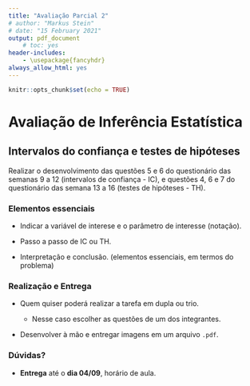 ```yaml
---
title: "Avaliação Parcial 2"
# author: "Markus Stein"
# date: "15 February 2021"
output: pdf_document
    # toc: yes
header-includes:
    - \usepackage{fancyhdr}
always_allow_html: yes
---
```

\addtolength{\headheight}{1.0cm}
\pagestyle{fancyplain} 
\lhead{\includegraphics[height=1.5cm]{logoIME.png}}
\rhead{\includegraphics[height=1.5cm]{Types-of-Mass-Communication_logo.png}}
\chead{UNIVERSIDADE FEDERAL DO RIO GRANDE DO SUL \\
INSTITUTO DE MATEMÁTICA E ESTATÍSTICA \\
DEPARTAMENTO DE ESTATÍSTICA \\
\vspace{0.3cm}
MAT02280 - Estatística Básica - 2023/1
}
\renewcommand{\headrulewidth}{0pt} 


```r
knitr::opts_chunk$set(echo = TRUE)
```

# Avaliação de Inferência Estatística
## Intervalos do confiança e testes de hipóteses

Realizar o desenvolvimento das questões 5 e 6 do questionário das semanas 9 a 12 (intervalos de confiança - IC), e questões 4, 6 e 7 do questionário das semana 13 a 16 (testes de hipóteses - TH).

### Elementos essenciais  

* Indicar a variável de interese e o parâmetro de interesse (notação).

* Passo a passo de IC ou TH.

* Interpretação e conclusão. (elementos essenciais, em termos do problema)

### Realização e Entrega 

* Quem quiser poderá realizar a tarefa em dupla ou trio.

    + Nesse caso escolher as questões de um dos integrantes. 

* Desenvolver à mão e entregar imagens em um arquivo `.pdf`.

### Dúvidas? 

* **Entrega** até o **dia 04/09**, horário de aula.

\begin{center}
Bom trabalho!
\end{center}
